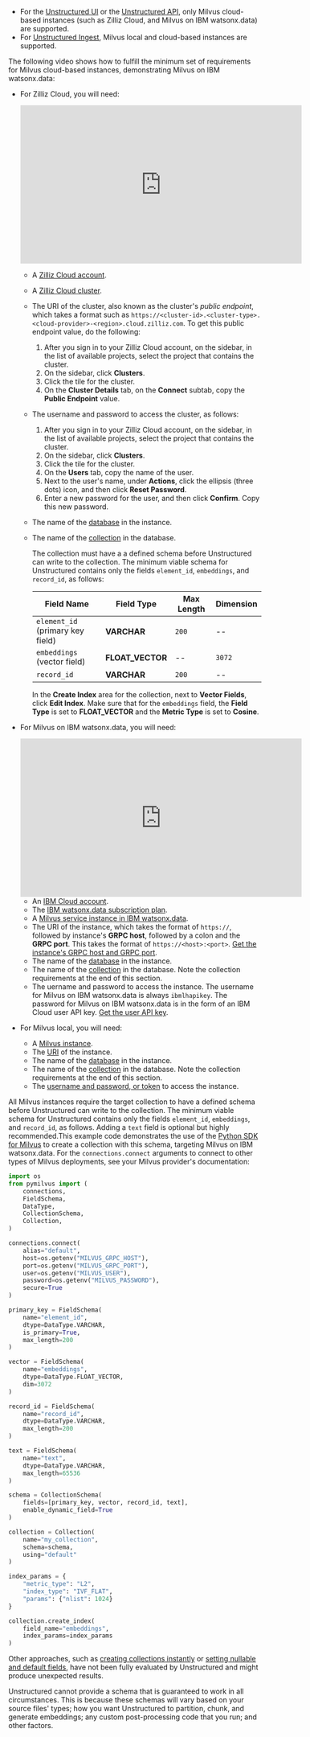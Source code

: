 - For the [Unstructured UI](/ui/overview) or the [Unstructured API](/api-reference/overview), only Milvus cloud-based instances (such as Zilliz Cloud, and Milvus on IBM watsonx.data) are supported.
- For [Unstructured Ingest](/open-source/ingestion/overview), Milvus local and cloud-based instances are supported.

The following video shows how to fulfill the minimum set of requirements for Milvus cloud-based instances, demonstrating Milvus on IBM watsonx.data:

- For Zilliz Cloud, you will need:

  <iframe
  width="560"
  height="315"
  src="https://www.youtube.com/embed/vwWudGvBEKQ"
  title="YouTube video player"
  frameborder="0"
  allow="accelerometer; autoplay; clipboard-write; encrypted-media; gyroscope; picture-in-picture"
  allowfullscreen
  ></iframe>

  - A [Zilliz Cloud account](https://cloud.zilliz.com/signup).
  - A [Zilliz Cloud cluster](https://docs.zilliz.com/docs/create-cluster).
  - The URI of the cluster, also known as the cluster's _public endpoint_, which takes a format such as 
    `https://<cluster-id>.<cluster-type>.<cloud-provider>-<region>.cloud.zilliz.com`. To get this public endpoint value, do the following:

    1. After you sign in to your Zilliz Cloud account, on the sidebar, in the list of available projects, select the project that contains the cluster.
    2. On the sidebar, click **Clusters**.
    3. Click the tile for the cluster.
    4. On the **Cluster Details** tab, on the **Connect** subtab, copy the **Public Endpoint** value.

  - The username and password to access the cluster, as follows:
  
    1. After you sign in to your Zilliz Cloud account, on the sidebar, in the list of available projects, select the project that contains the cluster.
    2. On the sidebar, click **Clusters**.
    3. Click the tile for the cluster.
    4. On the **Users** tab, copy the name of the user.
    5. Next to the user's name, under **Actions**, click the ellipsis (three dots) icon, and then click **Reset Password**.
    6. Enter a new password for the user, and then click **Confirm**. Copy this new password.

  - The name of the [database](https://docs.zilliz.com/docs/database#create-database) in the instance.
  - The name of the [collection](https://docs.zilliz.com/docs/manage-collections-console#create-collection) in the database.

    The collection must have a a defined schema before Unstructured can write to the collection. The minimum viable 
    schema for Unstructured contains only the fields `element_id`, `embeddings`, and `record_id`, as follows:

    | Field Name | Field Type | Max Length | Dimension |
    |---|---|---|---|
    | `element_id` (primary key field) | **VARCHAR** | `200` | -- |
    | `embeddings` (vector field) | **FLOAT_VECTOR** | -- | `3072` |
    | `record_id` | **VARCHAR** | `200` | -- |

    In the **Create Index** area for the collection, next to **Vector Fields**, click **Edit Index**. Make sure that for the 
    `embeddings` field, the **Field Type** is set to **FLOAT_VECTOR** and the **Metric Type** is set to **Cosine**.

- For Milvus on IBM watsonx.data, you will need:

  <iframe
  width="560"
  height="315"
  src="https://www.youtube.com/embed/hLCwoe2fCnc"
  title="YouTube video player"
  frameborder="0"
  allow="accelerometer; autoplay; clipboard-write; encrypted-media; gyroscope; picture-in-picture"
  allowfullscreen
  ></iframe>

  - An [IBM Cloud account](https://cloud.ibm.com/registration).
  - The [IBM watsonx.data subscription plan](https://cloud.ibm.com/docs/watsonxdata?topic=watsonxdata-getting-started).
  - A [Milvus service instance in IBM watsonx.data](https://cloud.ibm.com/docs/watsonxdata?topic=watsonxdata-adding-milvus-service).
  - The URI of the instance, which takes the format of `https://`, followed by instance's **GRPC host**, followed by a colon and the **GRPC port**. 
    This takes the format of `https://<host>:<port>`. 
    [Get the instance's GRPC host and GRPC port](https://cloud.ibm.com/docs/watsonxdata?topic=watsonxdata-conn-to-milvus).
  - The name of the [database](https://milvus.io/docs/manage_databases.md) in the instance.
  - The name of the [collection](https://milvus.io/docs/manage-collections.md) in the database. Note the collection requirements at the end of this section.
  - The uername and password to access the instance. 
    The username for Milvus on IBM watsonx.data is always `ibmlhapikey`. 
    The password for Milvus on IBM watsonx.data is in the form of an IBM Cloud user API key. 
    [Get the user API key](https://cloud.ibm.com/docs/account?topic=account-userapikey&interface=ui).

- For Milvus local, you will need:

  - A [Milvus instance](https://milvus.io/docs/install-overview.md).
  - The [URI](https://milvus.io/api-reference/pymilvus/v2.4.x/MilvusClient/Client/MilvusClient.md) of the instance.
  - The name of the [database](https://milvus.io/docs/manage_databases.md) in the instance.
  - The name of the [collection](https://milvus.io/docs/manage-collections.md) in the database. 
    Note the collection requirements at the end of this section.
  - The [username and password, or token](https://milvus.io/docs/authenticate.md) to access the instance.

All Milvus instances require the target collection to have a defined schema before Unstructured can write to the collection. The minimum viable 
schema for Unstructured contains only the fields `element_id`, `embeddings`, and `record_id`, as follows. Adding a `text` field is optional but highly recommended.This example code demonstrates the use of the 
[Python SDK for Milvus](https://pypi.org/project/pymilvus/) to create a collection with this schema, 
targeting Milvus on IBM watsonx.data. For the `connections.connect` arguments to connect to other types of Milvus deployments, see your Milvus provider's documentation:

```python Python
import os
from pymilvus import (
    connections,
    FieldSchema,
    DataType,
    CollectionSchema,
    Collection,
)

connections.connect(
    alias="default",
    host=os.getenv("MILVUS_GRPC_HOST"),
    port=os.getenv("MILVUS_GRPC_PORT"),
    user=os.getenv("MILVUS_USER"),
    password=os.getenv("MILVUS_PASSWORD"),
    secure=True
)

primary_key = FieldSchema(
    name="element_id",
    dtype=DataType.VARCHAR,
    is_primary=True,
    max_length=200
)

vector = FieldSchema(
    name="embeddings",
    dtype=DataType.FLOAT_VECTOR,
    dim=3072
)

record_id = FieldSchema(
    name="record_id",
    dtype=DataType.VARCHAR,
    max_length=200
)

text = FieldSchema(
    name="text",
    dtype=DataType.VARCHAR,
    max_length=65536
)

schema = CollectionSchema(
    fields=[primary_key, vector, record_id, text],
    enable_dynamic_field=True
)

collection = Collection(
    name="my_collection",
    schema=schema,
    using="default"
)

index_params = {
    "metric_type": "L2",
    "index_type": "IVF_FLAT",
    "params": {"nlist": 1024}
}

collection.create_index(
    field_name="embeddings",
    index_params=index_params
)
```

Other approaches, such as [creating collections instantly](https://milvus.io/docs/create-collection-instantly.md) or 
[setting nullable and default fields](https://milvus.io/docs/nullable-and-default.md), have not 
been fully evaluated by Unstructured and might produce unexpected results.

Unstructured cannot provide a schema that is guaranteed to work in all 
circumstances. This is because these schemas will vary based on your source files' types; how you 
want Unstructured to partition, chunk, and generate embeddings; any custom post-processing code that you run; and other factors.

